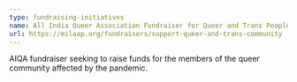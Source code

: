 ```yaml
---
type: fundraising-initiatives
name: All India Queer Association Fundraiser for Queer and Trans People
url: https://milaap.org/fundraisers/support-queer-and-trans-community
---
```

AIQA fundraiser seeking to raise funds for the members of the queer community affected by the pandemic.
